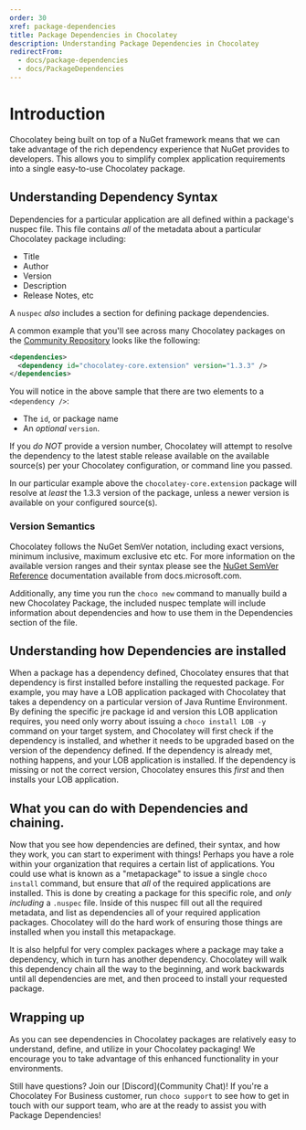 ```yaml
---
order: 30
xref: package-dependencies
title: Package Dependencies in Chocolatey
description: Understanding Package Dependencies in Chocolatey
redirectFrom:
  - docs/package-dependencies
  - docs/PackageDependencies
---
```


# Introduction

Chocolatey being built on top of a NuGet framework means that we can take advantage of the rich dependency experience that NuGet provides to developers. This allows you to simplify complex application requirements into a single easy-to-use Chocolatey package.

## Understanding Dependency Syntax

Dependencies for a particular application are all defined within a package's nuspec file. This file contains _all_ of the metadata about a particular Chocolatey package including:
- Title
- Author
- Version
- Description
- Release Notes, etc

A `nuspec` _also_ includes a section for defining package dependencies.

A common example that you'll see across many Chocolatey packages on the [Community Repository](https://community.chocolatey.org/packages) looks like the following:

```xml
<dependencies>
  <dependency id="chocolatey-core.extension" version="1.3.3" />
</dependencies>
```

You will notice in the above sample that there are two elements to a `<dependency />`:
-  The `id`, or package name
-  An _optional_ `version`.

If you _do NOT_ provide a version number, Chocolatey will attempt to resolve the dependency to the latest stable release available on the available source(s) per your Chocolatey configuration, or command line you passed.

In our particular example above the `chocolatey-core.extension` package will resolve at _least_ the 1.3.3 version of the package, unless a newer version is available on your configured source(s).

### Version Semantics

Chocolatey follows the NuGet SemVer notation, including exact versions, minimum inclusive, maximum exclusive etc etc. For more information on the available version ranges and their syntax please see the [NuGet SemVer Reference](https://docs.microsoft.com/en-us/nuget/concepts/package-versioning#version-ranges) documentation available from docs.microsoft.com.

Additionally, any time you run the `choco new` command to manually build a new Chocolatey Package, the included nuspec template will include information about dependencies and how to use them in the Dependencies section of the file.

## Understanding how Dependencies are installed

When a package has a dependency defined, Chocolatey ensures that that dependency is first installed before installing the requested package. For example, you may have a LOB application packaged with Chocolatey that takes a dependency on a particular version of Java Runtime Environment. By defining the specific jre package id and version this LOB application requires, you need only worry about issuing a `choco install LOB -y` command on your target system, and Chocolatey will first check if the dependency is installed, and whether it needs to be upgraded based on the version of the dependency defined. If the dependency is already met, nothing happens, and your LOB application is installed. If the dependency is missing or not the correct version, Chocolatey ensures this _first_ and then installs your LOB application.

## What you can do with Dependencies and chaining.

Now that you see how dependencies are defined, their syntax, and how they work, you can start to experiment with things! Perhaps you have a role within your organization that requires a certain list of applications. You could use what is known as a "metapackage" to issue a single `choco install` command, but ensure that _all_ of the required applications are installed. This is done by creating a package for this specific role, and _only including_ a `.nuspec` file. Inside of this nuspec fill out all the required metadata, and list as dependencies all of your required application packages. Chocolatey will do the hard work of ensuring those things are installed when you install this metapackage.

It is also helpful for very complex packages where a package may take a dependency, which in turn has another dependency. Chocolatey will walk this dependency chain all the way to the beginning, and work backwards until all dependencies are met, and then proceed to install your requested package.

## Wrapping up

As you can see dependencies in Chocolatey packages are relatively easy to understand, define, and utilize in your Chocolatey packaging! We encourage you to take advantage of this enhanced functionality in your environments.

Still have questions?  Join our [Discord](Community Chat)! If you're a Chocolatey For Business customer, run `choco support` to see how to get in touch with our support team, who are at the ready to assist you with Package Dependencies!